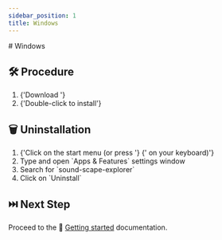 ```yaml
---
sidebar_position: 1
title: Windows
---
```




<Fragment>
  # <WindowsIcon /> Windows
</Fragment>

## 🛠️ Procedure

<ol>
  <li>
    {'Download '}
    <VisualisationLink
      version={VERSION}
      system={'windows'}
      size={SIZES.windows}
    />
  </li>
  <li>{'Double-click to install'}</li>
</ol>

## 🗑️ Uninstallation

<ol>
  <li>
    {'Click on the start menu (or press '}
    <WinKey />
    {' on your keyboard)'}
  </li>
  <li>Type and open `Apps & Features` settings window</li>
  <li>Search for `sound-scape-explorer`</li>
  <li>Click on `Uninstall`</li>
</ol>

## ⏭️ Next Step

Proceed to the 🏃 [Getting started](../../getting-started/) documentation.

